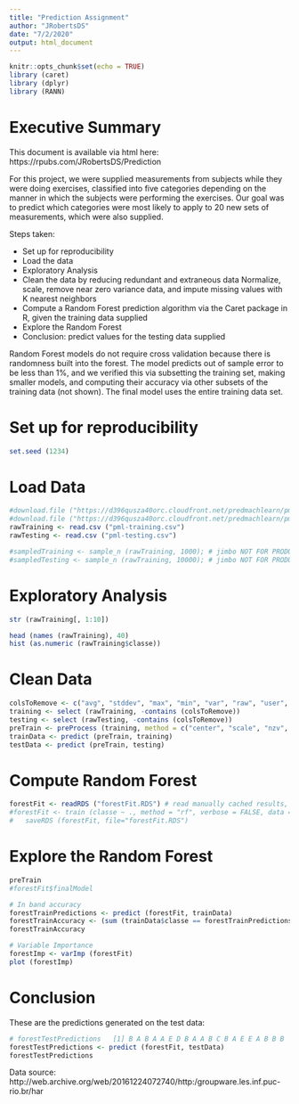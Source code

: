 ```yaml
---
title: "Prediction Assignment"
author: "JRobertsDS"
date: "7/2/2020"
output: html_document
---
```


```r
knitr::opts_chunk$set(echo = TRUE)
library (caret)
library (dplyr)
library (RANN)
```

# Executive Summary

This document is available via html here: https://rpubs.com/JRobertsDS/Prediction

For this project, we were supplied measurements from subjects while they were doing exercises, classified into five categories depending on the manner in which the subjects were performing the exercises. Our goal was to predict which categories were most likely to apply to 20 new sets of measurements, which were also supplied.

Steps taken:

- Set up for reproducibility
- Load the data
- Exploratory Analysis
- Clean the data by reducing redundant and extraneous data
    Normalize, scale, remove near zero variance data, and impute missing values with K nearest neighbors
- Compute a Random Forest prediction algorithm via the Caret package in R, given the training data supplied
- Explore the Random Forest 
- Conclusion: predict values for the testing data supplied

Random Forest models do not require cross validation because there is randomness built into the forest.
The model predicts out of sample error to be less than 1%, and we verified this via subsetting the training set, making smaller models, and computing their accuracy via other subsets of the training data (not shown). The final model uses the entire training data set.

# Set up for reproducibility
```r
set.seed (1234)
```

# Load Data
```r
#download.file ("https://d396qusza40orc.cloudfront.net/predmachlearn/pml-training.csv", "pml-training.csv", method = "curl")
#download.file ("https://d396qusza40orc.cloudfront.net/predmachlearn/pml-testing.csv", "pml-testing.csv", method = "curl")
rawTraining <- read.csv ("pml-training.csv")
rawTesting <- read.csv ("pml-testing.csv")
```

```r
#sampledTraining <- sample_n (rawTraining, 1000); # jimbo NOT FOR PRODUCTION
#sampledTesting <- sample_n (rawTraining, 10000); # jimbo NOT FOR PRODUCTION
```
# Exploratory Analysis
```r
str (rawTraining[, 1:10])

head (names (rawTraining), 40)
hist (as.numeric (rawTraining$classe))

```

# Clean Data
```r
colsToRemove <- c("avg", "stddev", "max", "min", "var", "raw", "user", "X", "time", "kurtosis", "skewness", "amplitude_yaw")
training <- select (rawTraining, -contains (colsToRemove))
testing <- select (rawTesting, -contains (colsToRemove))
preTrain <- preProcess (training, method = c("center", "scale", "nzv", "knnImpute"))
trainData <- predict (preTrain, training)
testData <- predict (preTrain, testing)
```

# Compute Random Forest
```r
forestFit <- readRDS ("forestFit.RDS") # read manually cached results, so they don't have to be re-computed each Knit
#forestFit <- train (classe ~ ., method = "rf", verbose = FALSE, data = trainData, na.action = na.omit)
#   saveRDS (forestFit, file="forestFit.RDS")
```

# Explore the Random Forest
```r
preTrain
#forestFit$finalModel

# In band accuracy
forestTrainPredictions <- predict (forestFit, trainData)
forestTrainAccuracy <- (sum (trainData$classe == forestTrainPredictions)) / length (forestTrainPredictions)
forestTrainAccuracy

# Variable Importance
forestImp <- varImp (forestFit)
plot (forestImp)
```

# Conclusion

These are the predictions generated on the test data:

```r
# forestTestPredictions   [1] B A B A A E D B A A B C B A E E A B B B
forestTestPredictions <- predict (forestFit, testData) 
forestTestPredictions 

```

Data source: http://web.archive.org/web/20161224072740/http:/groupware.les.inf.puc-rio.br/har
